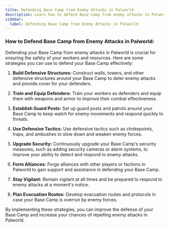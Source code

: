 ```yaml
---
title: Defending Base Camp from Enemy Attacks in Palworld
description: Learn how to defend Base Camp from enemy attacks in Palworld
sidebar:
  label: Defending Base Camp from Enemy Attacks in Palworld
---
```


### How to Defend Base Camp from Enemy Attacks in Palworld:

Defending your Base Camp from enemy attacks in Palworld is crucial for ensuring the safety of your workers and resources. Here are some strategies you can use to defend your Base Camp effectively:

1. **Build Defensive Structures:** Construct walls, towers, and other defensive structures around your Base Camp to deter enemy attacks and provide cover for your defenders.

2. **Train and Equip Defenders:** Train your workers as defenders and equip them with weapons and armor to improve their combat effectiveness.

3. **Establish Guard Posts:** Set up guard posts and patrols around your Base Camp to keep watch for enemy movements and respond quickly to threats.

4. **Use Defensive Tactics:** Use defensive tactics such as chokepoints, traps, and ambushes to slow down and weaken enemy forces.

5. **Upgrade Security:** Continuously upgrade your Base Camp's security measures, such as adding security cameras or alarm systems, to improve your ability to detect and respond to enemy attacks.

6. **Form Alliances:** Forge alliances with other players or factions in Palworld to gain support and assistance in defending your Base Camp.

7. **Stay Vigilant:** Remain vigilant at all times and be prepared to respond to enemy attacks at a moment's notice.

8. **Plan Evacuation Routes:** Develop evacuation routes and protocols in case your Base Camp is overrun by enemy forces.

By implementing these strategies, you can improve the defense of your Base Camp and increase your chances of repelling enemy attacks in Palworld.
